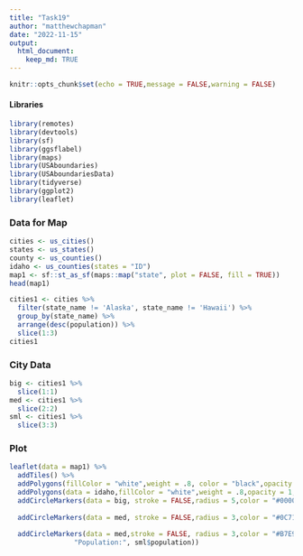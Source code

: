 ```yaml
---
title: "Task19"
author: "matthewchapman"
date: "2022-11-15"
output: 
  html_document:
    keep_md: TRUE
---
```


```r
knitr::opts_chunk$set(echo = TRUE,message = FALSE,warning = FALSE)
```


#### Libraries
```r
library(remotes)
library(devtools)
library(sf)
library(ggsflabel)
library(maps)
library(USAboundaries)
library(USAboundariesData)
library(tidyverse)
library(ggplot2)
library(leaflet)
```

### Data for Map
```r
cities <- us_cities() 
states <- us_states()
county <- us_counties()
idaho <- us_counties(states = "ID")
map1 <- sf::st_as_sf(maps::map("state", plot = FALSE, fill = TRUE))
head(map1)

cities1 <- cities %>%
  filter(state_name != 'Alaska', state_name != 'Hawaii') %>%
  group_by(state_name) %>%
  arrange(desc(population)) %>%
  slice(1:3)
cities1
```

### City Data
```r
big <- cities1 %>%
  slice(1:1)
med <- cities1 %>%
  slice(2:2)
sml <- cities1 %>%
  slice(3:3)
```

### Plot
```r
leaflet(data = map1) %>%
  addTiles() %>%
  addPolygons(fillColor = "white",weight = .8, color = "black",opacity = 1,fillOpacity = 0.7)  %>%
  addPolygons(data = idaho,fillColor = "white",weight = .8,opacity = 1,color = "black",fillOpacity = 0.7) %>%
  addCircleMarkers(data = big, stroke = FALSE,radius = 5,color = "#000080",fillOpacity = 1,popup = paste("City:", big$city, "<br>",
                                                                                                         "Population:", big$population)) %>%
  addCircleMarkers(data = med, stroke = FALSE,radius = 3,color = "#0C71E0",fillOpacity = 1,popup = paste("City:", med$city, "<br>",
                                                                                                         "Population:", med$population)) %>%
  addCircleMarkers(data = med,stroke = FALSE, radius = 3,color = "#B7E9F7",fillOpacity = 1,popup = paste("City:", sml$city, "<br>",
                "Population:", sml$population))
```

